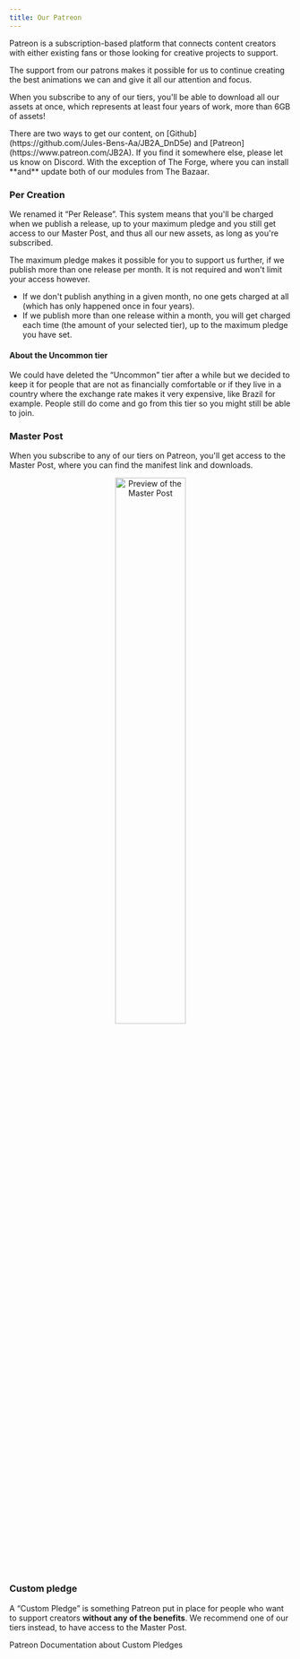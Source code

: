 ```yaml
---
title: Our Patreon
---
```


Patreon is a subscription-based platform that connects content creators with either existing fans or those looking for creative projects to support.

The support from our patrons makes it possible for us to continue creating the best animations we can and give it all our attention and focus. 

When you subscribe to any of our tiers, you'll be able to download all our assets at once, which represents at least four years of work, more than 6GB of assets! 

<Aside type="danger" title="Important">
There are two ways to get our content, on [Github](https://github.com/Jules-Bens-Aa/JB2A_DnD5e) and [Patreon](https://www.patreon.com/JB2A). If you find it somewhere else, please let us know on Discord. With the exception of The Forge, where you can install **and** update both of our modules from The Bazaar.
</Aside>

### Per Creation

We renamed it “Per Release”. This system means that you'll be charged when we publish a release, up to your maximum pledge and you still get access to our Master Post, and thus all our new assets, as long as you're subscribed.

The maximum pledge makes it possible for you to support us further, if we publish more than one release per month. It is not required and won't limit your access however.
- If we don't publish anything in a given month, no one gets charged at all (which has only happened once in four years).
- If we publish more than one release within a month, you will get charged each time (the amount of your selected tier), up to the maximum pledge you have set.


#### About the Uncommon tier

We could have deleted the “Uncommon” tier after a while but we decided to keep it for people that are not as financially comfortable or if they live in a country where the exchange rate makes it very expensive, like Brazil for example. People still do come and go from this tier so you might still be able to join. 

### Master Post

When you subscribe to any of our tiers on Patreon, you'll get access to the Master Post, where you can find the manifest link and downloads. 

<p align="center"><Image src={jb2aPatreonMasterPost} alt="Preview of the Master Post" style="width: 50%;"/></p>

### Custom pledge

A “Custom Pledge” is something Patreon put in place for people who want to support creators **without any of the benefits**. We recommend one of our tiers instead, to have access to the Master Post.

<LinkButton href="https://support.patreon.com/hc/en-us/articles/360044376211-Managing-members-with-custom-pledges" icon="patreon">Patreon Documentation about Custom Pledges</LinkButton>